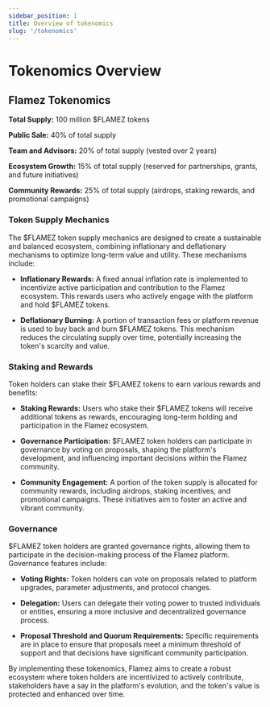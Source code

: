 ---
sidebar_position: 1
title: Overview of tokenomics
slug: '/tokenomics'
---

# Tokenomics Overview

## Flamez Tokenomics

**Total Supply:** 100 million $FLAMEZ tokens

**Public Sale:** 40% of total supply

**Team and Advisors:** 20% of total supply (vested over 2 years)

**Ecosystem Growth:** 15% of total supply (reserved for partnerships, grants, and future initiatives)

**Community Rewards:** 25% of total supply (airdrops, staking rewards, and promotional campaigns)

### Token Supply Mechanics

The $FLAMEZ token supply mechanics are designed to create a sustainable and balanced ecosystem, combining inflationary and deflationary mechanisms to optimize long-term value and utility. These mechanisms include:

- **Inflationary Rewards:** A fixed annual inflation rate is implemented to incentivize active participation and contribution to the Flamez ecosystem. This rewards users who actively engage with the platform and hold $FLAMEZ tokens.

- **Deflationary Burning:** A portion of transaction fees or platform revenue is used to buy back and burn $FLAMEZ tokens. This mechanism reduces the circulating supply over time, potentially increasing the token's scarcity and value.

### Staking and Rewards

Token holders can stake their $FLAMEZ tokens to earn various rewards and benefits:

- **Staking Rewards:** Users who stake their $FLAMEZ tokens will receive additional tokens as rewards, encouraging long-term holding and participation in the Flamez ecosystem.

- **Governance Participation:** $FLAMEZ token holders can participate in governance by voting on proposals, shaping the platform's development, and influencing important decisions within the Flamez community.

- **Community Engagement:** A portion of the token supply is allocated for community rewards, including airdrops, staking incentives, and promotional campaigns. These initiatives aim to foster an active and vibrant community.

### Governance

$FLAMEZ token holders are granted governance rights, allowing them to participate in the decision-making process of the Flamez platform. Governance features include:

- **Voting Rights:** Token holders can vote on proposals related to platform upgrades, parameter adjustments, and protocol changes.

- **Delegation:** Users can delegate their voting power to trusted individuals or entities, ensuring a more inclusive and decentralized governance process.

- **Proposal Threshold and Quorum Requirements:** Specific requirements are in place to ensure that proposals meet a minimum threshold of support and that decisions have significant community participation.

By implementing these tokenomics, Flamez aims to create a robust ecosystem where token holders are incentivized to actively contribute, stakeholders have a say in the platform's evolution, and the token's value is protected and enhanced over time.

